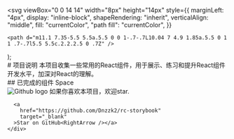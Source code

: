 

  <svg
    viewBox="0 0 14 14"
    width="8px"
    height="14px"
    style={{
      marginLeft: "4px",
      display: "inline-block",
      shapeRendering: "inherit",
      verticalAlign: "middle",
      fill: "currentColor",
      "path fill": "currentColor",
    }}
  >
    <path d="m11.1 7.35-5.5 5.5a.5.5 0 0 1-.7-.7L10.04 7 4.9 1.85a.5.5 0 1 1 .7-.7l5.5 5.5c.2.2.2.5 0 .7Z" />
  </svg>
);

<Meta title="Antd Design/布局/Space 间距/Code" />

<div className="sb-container">
  <div className="sb-section-title">
    # 项目说明
    本项目收集一些常用的React组件，用于展示、练习和提升React组件开发水平，加深对React的理解。
  </div>
</div>

<div className="sb-container">
  <div className="sb-section-title">
    ## 已完成的组件
    <a>Space</a>
  </div>
</div>

<div className="sb-section">
    <div className="sb-section-item">
      <img src={Github} alt="Github logo" className="sb-explore-image"/>
      如果你喜欢本项目，欢迎star.
      
      <a
        href="https://github.com/Dnzzk2/rc-storybook"
        target="_blank"
      >Star on GitHub<RightArrow /></a>
    </div>

</div>

<style>
  {`
  .sb-container {
    margin-bottom: 48px;
  }

  .sb-section {
    width: 100%;
    display: flex;
    flex-direction: row;
    gap: 20px;
  }

  img {
    object-fit: cover;
  }

  .sb-section-title {
    margin-bottom: 32px;
  }

  .sb-section a:not(h1 a, h2 a, h3 a) {
    font-size: 14px;
  }

  .sb-section-item {
    flex: 1;
    display: flex;
    flex-direction: column;
  }

  .sb-explore-image {
    max-height: 32px;
    align-self: flex-start;
  }

  @media screen and (max-width: 600px) {
    .sb-section {
      flex-direction: column;
    }
  }
  `}
</style>
